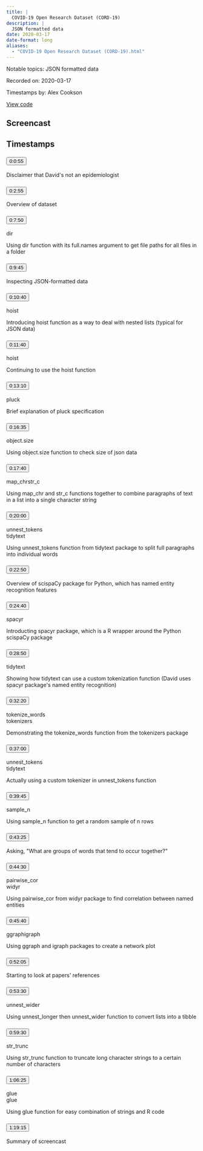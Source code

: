 ```yaml
---
title: |
  COVID-19 Open Research Dataset (CORD-19)
description: |
  JSON formatted data
date: 2020-03-17
date-format: long
aliases:
  - "COVID-19 Open Research Dataset (CORD-19).html"
---
```


Notable topics: JSON formatted data

Recorded on: 2020-03-17

Timestamps by: Alex Cookson

[View code](NA)

## Screencast

<div id="yt-player" data-video-id="-5HYdBq_PTM"></div>

## Timestamps

```{=html}
<div id="topics">
  <div class="topic">
    <h3 id="ts-55">
      <button class="btn btn-link btn-timestamp" onClick="playerSkipToTimestamp(55, this)">0:0:55</button>
    </h3>
    <div class="topic_badges"><div></div><div></div></div>
    <div class="topic_description">
      <p>Disclaimer that David's not an epidemiologist</p>

    </div>
  </div>
  <div class="topic">
    <h3 id="ts-175">
      <button class="btn btn-link btn-timestamp" onClick="playerSkipToTimestamp(175, this)">0:2:55</button>
    </h3>
    <div class="topic_badges"><div></div><div></div></div>
    <div class="topic_description">
      <p>Overview of dataset</p>

    </div>
  </div>
  <div class="topic">
    <h3 id="ts-470">
      <button class="btn btn-link btn-timestamp" onClick="playerSkipToTimestamp(470, this)">0:7:50</button>
    </h3>
    <div class="topic_badges"><div><span class="badge-functions badge bg-info">dir</span></div><div></div></div>
    <div class="topic_description">
      <p>Using dir function with its full.names argument to get file paths for all files in a folder</p>

    </div>
  </div>
  <div class="topic">
    <h3 id="ts-585">
      <button class="btn btn-link btn-timestamp" onClick="playerSkipToTimestamp(585, this)">0:9:45</button>
    </h3>
    <div class="topic_badges"><div></div><div></div></div>
    <div class="topic_description">
      <p>Inspecting JSON-formatted data</p>

    </div>
  </div>
  <div class="topic">
    <h3 id="ts-640">
      <button class="btn btn-link btn-timestamp" onClick="playerSkipToTimestamp(640, this)">0:10:40</button>
    </h3>
    <div class="topic_badges"><div><span class="badge-functions badge bg-info">hoist</span></div><div></div></div>
    <div class="topic_description">
      <p>Introducing hoist function as a way to deal with nested lists (typical for JSON data)</p>

    </div>
  </div>
  <div class="topic">
    <h3 id="ts-700">
      <button class="btn btn-link btn-timestamp" onClick="playerSkipToTimestamp(700, this)">0:11:40</button>
    </h3>
    <div class="topic_badges"><div><span class="badge-functions badge bg-info">hoist</span></div><div></div></div>
    <div class="topic_description">
      <p>Continuing to use the hoist function</p>

    </div>
  </div>
  <div class="topic">
    <h3 id="ts-790">
      <button class="btn btn-link btn-timestamp" onClick="playerSkipToTimestamp(790, this)">0:13:10</button>
    </h3>
    <div class="topic_badges"><div><span class="badge-functions badge bg-info">pluck</span></div><div></div></div>
    <div class="topic_description">
      <p>Brief explanation of pluck specification</p>

    </div>
  </div>
  <div class="topic">
    <h3 id="ts-995">
      <button class="btn btn-link btn-timestamp" onClick="playerSkipToTimestamp(995, this)">0:16:35</button>
    </h3>
    <div class="topic_badges"><div><span class="badge-functions badge bg-info">object.size</span></div><div></div></div>
    <div class="topic_description">
      <p>Using object.size function to check size of json data</p>

    </div>
  </div>
  <div class="topic">
    <h3 id="ts-1060">
      <button class="btn btn-link btn-timestamp" onClick="playerSkipToTimestamp(1060, this)">0:17:40</button>
    </h3>
    <div class="topic_badges"><div><span class="badge-functions badge bg-info">map_chr</span><span class="badge-functions badge bg-info">str_c</span></div><div></div></div>
    <div class="topic_description">
      <p>Using map_chr and str_c functions together to combine paragraphs of text in a list into a single character string</p>

    </div>
  </div>
  <div class="topic">
    <h3 id="ts-1200">
      <button class="btn btn-link btn-timestamp" onClick="playerSkipToTimestamp(1200, this)">0:20:00</button>
    </h3>
    <div class="topic_badges"><div><span class="badge-functions badge bg-info">unnest_tokens</span></div><div><span class="badge-packages badge bg-primary">tidytext</span></div></div>
    <div class="topic_description">
      <p>Using unnest_tokens function from tidytext package to split full paragraphs into individual words</p>

    </div>
  </div>
  <div class="topic">
    <h3 id="ts-1370">
      <button class="btn btn-link btn-timestamp" onClick="playerSkipToTimestamp(1370, this)">0:22:50</button>
    </h3>
    <div class="topic_badges"><div></div><div></div></div>
    <div class="topic_description">
      <p>Overview of scispaCy package for Python, which has named entity recognition features</p>

    </div>
  </div>
  <div class="topic">
    <h3 id="ts-1480">
      <button class="btn btn-link btn-timestamp" onClick="playerSkipToTimestamp(1480, this)">0:24:40</button>
    </h3>
    <div class="topic_badges"><div></div><div><span class="badge-packages badge bg-primary">spacyr</span></div></div>
    <div class="topic_description">
      <p>Introducting spacyr package, which is a R wrapper around the Python scispaCy package</p>

    </div>
  </div>
  <div class="topic">
    <h3 id="ts-1730">
      <button class="btn btn-link btn-timestamp" onClick="playerSkipToTimestamp(1730, this)">0:28:50</button>
    </h3>
    <div class="topic_badges"><div></div><div><span class="badge-packages badge bg-primary">tidytext</span></div></div>
    <div class="topic_description">
      <p>Showing how tidytext can use a custom tokenization function (David uses spacyr package's named entity recognition)</p>

    </div>
  </div>
  <div class="topic">
    <h3 id="ts-1940">
      <button class="btn btn-link btn-timestamp" onClick="playerSkipToTimestamp(1940, this)">0:32:20</button>
    </h3>
    <div class="topic_badges"><div><span class="badge-functions badge bg-info">tokenize_words</span></div><div><span class="badge-packages badge bg-primary">tokenizers</span></div></div>
    <div class="topic_description">
      <p>Demonstrating the tokenize_words function from the tokenizers package</p>

    </div>
  </div>
  <div class="topic">
    <h3 id="ts-2220">
      <button class="btn btn-link btn-timestamp" onClick="playerSkipToTimestamp(2220, this)">0:37:00</button>
    </h3>
    <div class="topic_badges"><div><span class="badge-functions badge bg-info">unnest_tokens</span></div><div><span class="badge-packages badge bg-primary">tidytext</span></div></div>
    <div class="topic_description">
      <p>Actually using a custom tokenizer in unnest_tokens function</p>

    </div>
  </div>
  <div class="topic">
    <h3 id="ts-2385">
      <button class="btn btn-link btn-timestamp" onClick="playerSkipToTimestamp(2385, this)">0:39:45</button>
    </h3>
    <div class="topic_badges"><div><span class="badge-functions badge bg-info">sample_n</span></div><div></div></div>
    <div class="topic_description">
      <p>Using sample_n function to get a random sample of n rows</p>

    </div>
  </div>
  <div class="topic">
    <h3 id="ts-2605">
      <button class="btn btn-link btn-timestamp" onClick="playerSkipToTimestamp(2605, this)">0:43:25</button>
    </h3>
    <div class="topic_badges"><div></div><div></div></div>
    <div class="topic_description">
      <p>Asking, &quot;What are groups of words that tend to occur together?&quot;</p>

    </div>
  </div>
  <div class="topic">
    <h3 id="ts-2670">
      <button class="btn btn-link btn-timestamp" onClick="playerSkipToTimestamp(2670, this)">0:44:30</button>
    </h3>
    <div class="topic_badges"><div><span class="badge-functions badge bg-info">pairwise_cor</span></div><div><span class="badge-packages badge bg-primary">widyr</span></div></div>
    <div class="topic_description">
      <p>Using pairwise_cor from widyr package to find correlation between named entities</p>

    </div>
  </div>
  <div class="topic">
    <h3 id="ts-2740">
      <button class="btn btn-link btn-timestamp" onClick="playerSkipToTimestamp(2740, this)">0:45:40</button>
    </h3>
    <div class="topic_badges"><div></div><div><span class="badge-packages badge bg-primary">ggraph</span><span class="badge-packages badge bg-primary">igraph</span></div></div>
    <div class="topic_description">
      <p>Using ggraph and igraph packages to create a network plot</p>

    </div>
  </div>
  <div class="topic">
    <h3 id="ts-3125">
      <button class="btn btn-link btn-timestamp" onClick="playerSkipToTimestamp(3125, this)">0:52:05</button>
    </h3>
    <div class="topic_badges"><div></div><div></div></div>
    <div class="topic_description">
      <p>Starting to look at papers' references</p>

    </div>
  </div>
  <div class="topic">
    <h3 id="ts-3210">
      <button class="btn btn-link btn-timestamp" onClick="playerSkipToTimestamp(3210, this)">0:53:30</button>
    </h3>
    <div class="topic_badges"><div><span class="badge-functions badge bg-info">unnest_wider</span></div><div></div></div>
    <div class="topic_description">
      <p>Using unnest_longer then unnest_wider function to convert lists into a tibble</p>

    </div>
  </div>
  <div class="topic">
    <h3 id="ts-3570">
      <button class="btn btn-link btn-timestamp" onClick="playerSkipToTimestamp(3570, this)">0:59:30</button>
    </h3>
    <div class="topic_badges"><div><span class="badge-functions badge bg-info">str_trunc</span></div><div></div></div>
    <div class="topic_description">
      <p>Using str_trunc function to truncate long character strings to a certain number of characters</p>

    </div>
  </div>
  <div class="topic">
    <h3 id="ts-3985">
      <button class="btn btn-link btn-timestamp" onClick="playerSkipToTimestamp(3985, this)">1:06:25</button>
    </h3>
    <div class="topic_badges"><div><span class="badge-functions badge bg-info">glue</span></div><div><span class="badge-packages badge bg-primary">glue</span></div></div>
    <div class="topic_description">
      <p>Using glue function for easy combination of strings and R code</p>

    </div>
  </div>
  <div class="topic">
    <h3 id="ts-4755">
      <button class="btn btn-link btn-timestamp" onClick="playerSkipToTimestamp(4755, this)">1:19:15</button>
    </h3>
    <div class="topic_badges"><div></div><div></div></div>
    <div class="topic_description">
      <p>Summary of screencast</p>

    </div>
  </div>
</div>
```
     
<script>
// 2. This code loads the IFrame Player API code asynchronously.
var tag = document.createElement("script");

tag.src = "https://www.youtube.com/iframe_api";
var firstScriptTag = document.getElementsByTagName("script")[0];
firstScriptTag.parentNode.insertBefore(tag, firstScriptTag);

// 3. This function creates an <iframe> (and YouTube player)
//    after the API code downloads.
var videoId = document.getElementById("yt-player").dataset.videoId;
var player;
function onYouTubeIframeAPIReady() {
  player = new YT.Player("yt-player", {
    height: "486",
    width: "864",
    videoId: videoId,
    playerVars: {
      "playsinline": 1
    },
    events: {
      onStateChange: function(event) {
        if (event.data == YT.PlayerState.PLAYING) {
          followTimestamps()
        }
      }
    }
  });
}

function playerSkipToTimestamp(seconds, tsElement) {
  player.seekTo(seconds, true)
  tsElement.scrollIntoView()
  document.getElementById("screencast").scrollIntoView()
}

const timestamps = Array.from(document.querySelectorAll('.topic h3[id^="ts-"]'))
  .map(el => el.id.replace('ts-', ''))

function followTimestamps() {
  if (player.getPlayerState() !== 1) {
    return
  }
  const currentTime = `${Math.floor(player.getCurrentTime())}`
  if (timestamps.includes(currentTime)) {
    const el = document.getElementById(`ts-${currentTime}`)
    if (el) {
      el.scrollIntoView()
      document.getElementById("screencast").scrollIntoView()
    }
  }
  setTimeout(followTimestamps, 1000)
}
</script>
